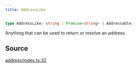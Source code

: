 ```yaml
---
title: AddressLike
---
```


```ts
type AddressLike: string | Promise<string> | Addressable;
```

Anything that can be used to return or resolve an address.

## Source

[address/index.ts:32](https://github.com/dominant-strategies/quais-6.js/blob/755bfc2a1f4b5e928682c06a8fa45128a878e1f4/src/address/index.ts#L32)
